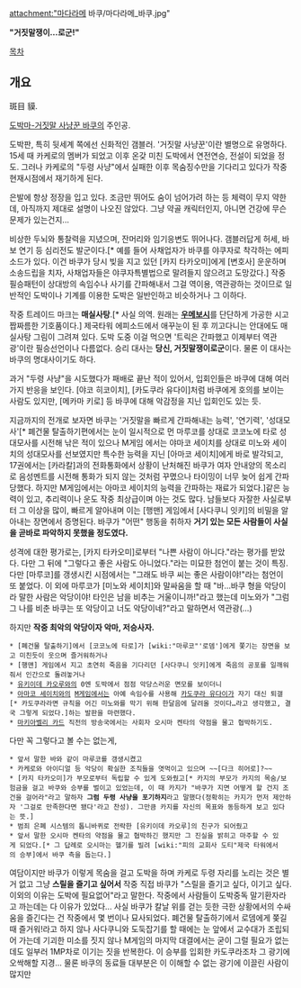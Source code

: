 attachment:"마다라메 바쿠/마다라메_바쿠.jpg" 


'''"거짓말쟁이...로군!"'''



[[목차]]

== 개요 ==
斑目 貘.

[[도박마-거짓말 사냥꾼 바쿠]]의 주인공.

도박판, 특히 뒷세계 쪽에선 신화적인 갬블러. '거짓말 사냥꾼'이란 별명으로 유명하다. 15세 때 카케로의 멤버가 되었고 이후 온갖 미친 도박에서 연전연승, 전설이 되었을 정도. 그러나 카케로의 "두령 사냥"에서 실패한 이후 목숨징수만을 기다리고 있다가 작중 현재시점에서 재기하게 된다.

은발에 항상 정장을 입고 있다. 조금만 뛰어도 숨이 넘어가려 하는 등 체력이 무지 약한데, 아직까지 제대로 설명이 나오진 않았다. 그냥 약골 캐릭터인지, 아니면 건강에 무슨 문제가 있는건지...

비상한 두뇌와 통찰력을 지녔으며, 잔머리와 임기응변도 뛰어나다. 갬블러답게 허세, 바보 연기 등 심리전도 발군이다.[* 예를 들어 사채업자가 바쿠를 야쿠자로 착각하는 에피소드가 있다. 이건 바쿠가 당시 빚을 지고 있던 [카지 타카오미]에게 [변호사] 운운하며 소송드립을 치자, 사채업자들은 야쿠자특별법으로 말려들지 않으려고 도망갔다.] 작중 필승패턴이 상대방의 속임수나 사기를 간파해내서 그걸 역이용, 역관광하는 것이므로 일반적인 도박이나 기계를 이용한 도박은 일반인하고 비슷하거나 그 이하다.

작중 트레이드 마크는 '''매실사탕'''.[* 사실 의역. 원래는 '''[[우메보시]]'''를 단단하게 가공한 시고 짭짜름한 기호품이다.] 제국타워 에피소드에서 애꾸눈이 된 후 끼고다니는 안대에도 매실사탕 그림이 그려져 있다. 도박 도중 이걸 먹으면 '트릭은 간파했고 이제부터 역관광'이란 필승선언이나 다름없다. 승리 대사는 '''당신, 거짓말쟁이로군'''이다. 물론 이 대사는 바쿠의 명대사이기도 하다.

과거 "두령 사냥"을 시도했다가 패배로 끝난 적이 있어서, 입회인들은 바쿠에 대해 여러가지 반응을 보인다. [야코 히코이치], [카도쿠라 유다이]처럼 바쿠에게 호의를 보이는 사람도 있지만, [메카마 키로] 등 바쿠에 대해 악감정을 지닌 입회인도 있는 듯.

지금까지의 전개로 보자면 바쿠는 '거짓말을 빠르게 간파해내는 능력', '연기력', '성대모사'[* 폐건물 탈출하기편에서는 눈이 일시적으로 먼 마루코를 상대로 코코노에 타로 성대모사를 시전해 낚은 적이 있으나 M게임 에서는 야마코 세이치를 상대로 미노와 세이치의 성대모사를 선보였지만 특수한 능력을 지닌 [아마코 세이치]에게 바로 발각되고, 17권에서는 [카라칼]과의 전화통화에서 상황이 난처해진 바쿠가 여자 안내양의 목소리로 음성멘트를 시전해 통화가 되지 않는 것처럼 꾸몄으나 타이밍이 너무 늦어 쉽게 간파당했다. 하지만 M게임에서는 아마코 세이치의 능력을 간파하는 재료가 되었다.]같은 능력이 있고, 추리력이나 운도 작중 최상급이며 아는 것도 많다. 남들보다 자잘한 사실로부터 그 이상을 많이, 빠르게 알아내며 이는 [행맨] 게임에서 [사다쿠니 잇키]의 비밀을 알아내는 장면에서 증명된다. 바쿠가 "어떤" 행동을 취하자 '''거기 있는 모든 사람들이 사실을 곧바로 파악하지 못했을 정도였다.'''

성격에 대한 평가로는, [카지 타카오미]로부터 "나쁜 사람이 아니다."라는 평가를 받았다. 다만 그 뒤에 "그렇다고 좋은 사람도 아니었다."라는 미묘한 첨언이 붙는 것이 특징. 다만 [마루코]를 갱생시킨 시점에서는 "그래도 바쿠 씨는 좋은 사람이야!"라는 첨언이 또 붙었다. 이 외에 마루코가 [미노와 세이치]와 말싸움을 할 때 "바…바쿠 형을 악당이라 말한 사람은 악당이야! 타인은 남을 비추는 거울이니까!"라고 했는데 미노와가 "그럼 그 나를 비춘 바쿠는 또 악당이고 너도 악당이네?"라고 말하면서 역관광(…)

하지만 '''작중 최악의 악당이자 악마, 저승사자.'''
 * [폐건물 탈출하기]에서 [코코노에 타로]가 [wiki:"마루코"'로뎀']에게 쫓기는 장면을 보고 미친듯이 웃으며 즐거워하거나
 * [행맨] 게임에서 지고 초연히 죽음을 기다리던 [사다쿠니 잇키]에게 죽음의 공포를 일깨워줘서 인간으로 돌려놓거나
 * [[유키이데 카오루]]와의 0엔 도박에서 점점 악당스러운 면모를 보이더니
 * [[아마코 세이치]]와의 [[M게임]]에서는 아예 속임수를 사용해 [[카도쿠라 유다이]]가 자기 대신 퇴갤[* 카도쿠라라면 규칙을 어긴 미노와를 막기 위해 한달음에 달려올 것이다…라고 생각했고, 결국 그렇게 되었다.]하는 발판을 마련했다.
 * [[마키아벨리 카드]] 직전의 방송국에서는 사회자 오시마 켄타의 약점을 물고 협박하기도.

다만 꼭 그렇다고 볼 수는 없는게,
 * 앞서 말한 바와 같이 마루코를 갱생시켰고
 * 카케로와 아이디얼 등 악당이 확실한 조직들을 엿먹이고 있으며 ~~[다크 히어로]?~~
 * [카지 타카오미]가 부모로부터 독립할 수 있게 도와줬고[* 카지의 부모가 카지의 목숨/보험금을 걸고 바쿠와 승부를 벌이고 있었는데, 이 때 카지가 "바쿠가 지면 어떻게 할 건지 조건을 걸어라"라고 말하자 '''그럼 두령 사냥을 포기하지'''라고 말했다(정확히는 카지가 먼저 제안하자 '그걸로 만족한다면 됐다'라고 찬성). 그만큼 카지를 자신의 목표와 동등하게 보고 있다는 뜻.]
 * 범죄 은폐 시스템의 톱니바퀴로 전락한 [유키이데 카오루]의 친구가 되어줬고
 * 앞서 말한 오시마 켄타의 약점을 물고 협박하긴 했지만 그 진실을 밝히고 마주할 수 있게 되었다.[* 그 답례로 오시마는 헬기를 빌려 [wiki:"피의 교회사 도티"제국 타워에서의 승부]에서 바쿠 측을 돕는다.]

여담이지만 바쿠가 이렇게 목숨을 걸고 도박을 하며 카케로 두령 자리를 노리는 것은 별거 없고 그냥 '''스릴을 즐기고 싶어서''' 작중 직접 바쿠가 "스릴을 즐기고 싶다, 이기고 싶다. 이외의 이유는 도박에 필요없어"라고 말한다. 작중에서 사람들이 도박중독 말기환자라고 까는데는 다 이유가 있었다... 사실 바쿠가 칼날 위를 걷는 듯한 극한 상황에서의 수싸움을 즐긴다는 건 작중에서 몇 번이나 묘사되었다. 폐건물 탈출하기에서 로뎀에게 쫒길 때 즐거워!라고 하지 않나 사다쿠니와 도둑잡기를 할 때에는 눈 앞에서 교수대가 조립되어 가는데 기괴한 미소를 짓지 않나 M게임의 마지막 대결에서는 굳이 그럴 필요가 없는데도 일부러 1MP차로 이기는 짓을 반복한다. 이 승부를 입회한 카도쿠라조차 그 광기에 오싹해할 지경... 물론 바쿠의 동료들 대부분은 이 이해할 수 없는 광기에 이끌린 사람이 많지만
